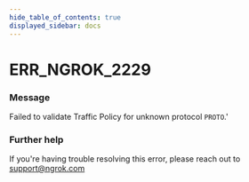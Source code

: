 ```yaml
---
hide_table_of_contents: true
displayed_sidebar: docs
---
```



# ERR_NGROK_2229

### Message

Failed to validate Traffic Policy for unknown protocol `PROTO`.'

<ErrorDetails error="err_ngrok_2229" />

### Further help

If you're having trouble resolving this error, please reach out to [support@ngrok.com](mailto:support@ngrok.com?subject=Help%20with%20ERR_NGROK_2229)

